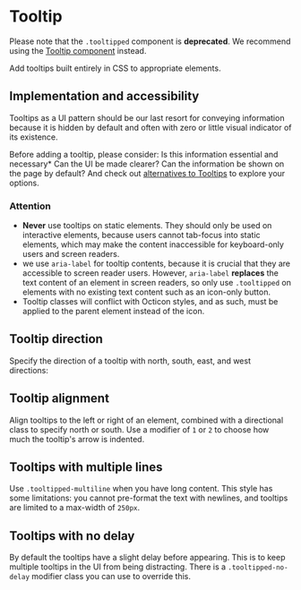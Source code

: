 

<Meta title="Deprecated/Tooltip" />

# Tooltip

Please note that the `.tooltipped` component is **deprecated**. We recommend using the [Tooltip component](https://primer.style/view-components/components/alpha/tooltip) instead.

Add tooltips built entirely in CSS to appropriate elements.

## Implementation and accessibility

Tooltips as a UI pattern should be our last resort for conveying information because it is hidden by default and often with zero or little visual indicator of its existence.

Before adding a tooltip, please consider: Is this information essential and necessary\* Can the UI be made clearer? Can the information be shown on the page by default? And check out [alternatives to Tooltips](https://primer.style/design/accessibility/tooltip-alternatives) to explore your options.

### Attention

- **Never** use tooltips on static elements. They should only be used on interactive elements, because users cannot tab-focus into static elements, which may make the content inaccessible for keyboard-only users and screen readers.
- we use `aria-label` for tooltip contents, because it is crucial that they are accessible to screen reader users. However, `aria-label` **replaces** the text content of an element in screen readers, so only use `.tooltipped` on elements with no existing text content such as an icon-only button.
- Tooltip classes will conflict with Octicon styles, and as such, must be applied to the parent element instead of the icon.

## Tooltip direction

Specify the direction of a tooltip with north, south, east, and west directions:

<Story story={TooltipStories.Default} />

## Tooltip alignment

Align tooltips to the left or right of an element, combined with a directional class to specify north or south. Use a modifier of `1` or `2` to choose how much the tooltip's arrow is indented.

<Story story={TooltipStories.Alignment} />

## Tooltips with multiple lines

Use `.tooltipped-multiline` when you have long content. This style has some limitations: you cannot pre-format the text with newlines, and tooltips are limited to a max-width of `250px`.

<Story story={TooltipStories.MultiLine} />

## Tooltips with no delay

By default the tooltips have a slight delay before appearing. This is to keep multiple tooltips in the UI from being distracting. There is a `.tooltipped-no-delay` modifier class you can use to override this.

<Story story={TooltipStories.NoDelay} />
